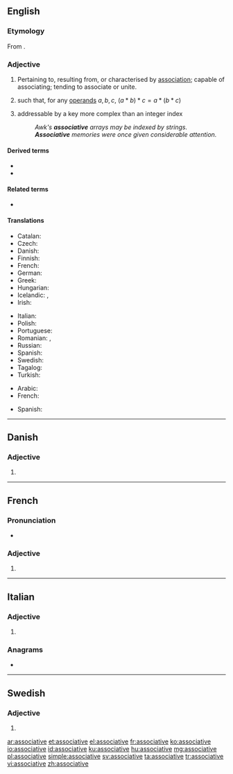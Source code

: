 ==English==

===Etymology===
From {{suffix|associate|ive|lang=en}}.

===Adjective===
{{en-adj}}

# Pertaining to, resulting from, or characterised by [[association]]; capable of associating; tending to associate or unite.
# {{lb|en|algebra|of an operator <math> * </math>}} such that, for any [[operand]]s <math> a, b, c </math>, <math> (a * b) * c = a * (b * c) </math>
# {{lb|en|computing}} addressable by a key more complex than an integer index
#: ''Awk's '''associative''' arrays may be indexed by strings.''
#: '''''Associative''' memories were once given considerable attention.''

====Derived terms====
* {{l|en|antiassociative}}
* {{l|en|preassociative}}

====Related terms====
* {{l|en|associative array}}

====Translations====
{{trans-top|algebraic property of an operator}}
* Catalan: {{t|ca|associatiu}}
* Czech: {{t|cs|asociativní}}
* Danish: {{t|da|associativ}}
* Finnish: {{t|fi|assosiatiivinen}}
* French: {{t+|fr|associatif}}
* German: {{t+|de|assoziativ}}
* Greek: {{t+|el|προσεταιριστικός}}
* Hungarian: {{t+|hu|asszociatív}}
* Icelandic: {{t|is|tenginn|m}}, {{t|is|tengi-}}
* Irish: {{t|ga|comhthiomsaitheach}}
{{trans-mid}}
* Italian: {{t+|it|associativo}}
* Polish: {{t+|pl|łączny}}
* Portuguese: {{t|pt|associativo}}
* Romanian: {{t+|ro|asociativ|m}}, {{t|ro|asociativă|f}}
* Russian: {{t+|ru|ассоциати́вный}}
* Spanish: {{t|es|asociativo}}
* Swedish: {{t+|sv|associativ}}
* Tagalog: {{t|tl|ugnayin}}
* Turkish: {{t|tr|birleşmeli}}
{{trans-bottom}}

{{checktrans-top}}
* Arabic: {{t-check|ar|تَجْمِيعِيَّة}}
* French: {{t+check|fr|associatif}}
{{trans-mid}}
* Spanish: {{t-check|es|asociativo}}
{{trans-bottom}}

----

==Danish==

===Adjective===
{{head|da|adjective form}}

# {{neuter of|associativ|lang=da}}

----

==French==

===Pronunciation===
* {{IPA|/a.sɔ.sja.tiv/|lang=fr}}

===Adjective===
{{fr-adj-form}}

# {{inflection of|associatif||f|s|lang=fr}}

----

==Italian==

===Adjective===
{{it-adj-form|f-p}}

# {{inflection of|associativo||f|p|lang=it}}

===Anagrams===
* {{l|it|associatevi}}

----

==Swedish==

===Adjective===
{{head|sv|adjective form}}

# {{sv-adj-form-abs-def-m|associativ}}

[[ar:associative]]
[[et:associative]]
[[el:associative]]
[[fr:associative]]
[[ko:associative]]
[[io:associative]]
[[id:associative]]
[[ku:associative]]
[[hu:associative]]
[[mg:associative]]
[[pl:associative]]
[[simple:associative]]
[[sv:associative]]
[[ta:associative]]
[[tr:associative]]
[[vi:associative]]
[[zh:associative]]